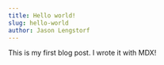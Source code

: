 ---
title: Hello world!
slug: hello-world
author: Jason Lengstorf
---

This is my first blog post. I wrote it with MDX!
